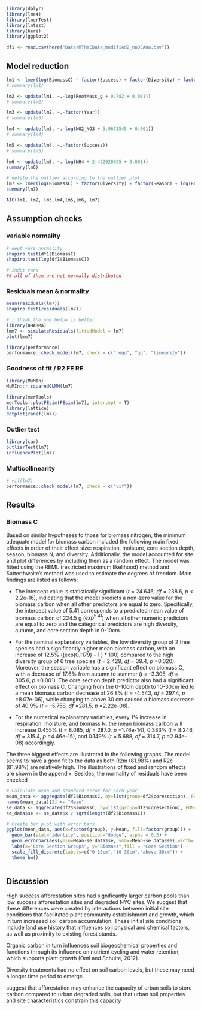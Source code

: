 ```r
library(dplyr)
library(lme4)
library(lmerTest)
library(lmtest)
library(here)
library(ggplot2)

df1 <- read.csv(here("Data/MTNYCData_modified2_noDEAna.csv"))
```

## Model reduction

```r
lm1 <- lmer(log(BiomassC) ~ factor(Success) + factor(Diversity) + factor(Season) + log(Respiration) + log(BiomassN + 6.53271102 + 0.001) + log(NO2_NO3 + 5.9671545 + 0.001) + log(NH4 + 2.422020695 + 0.001) + log(RootMass_g + 0.782 + 0.001) + log(Moisture_g) + factor(coresection) + factor(Year) + (1|Site/Plot), data = df1)
# summary(lm1)

lm2 <- update(lm1, ~.-log(RootMass_g + 0.782 + 0.001))
# summary(lm2)

lm3 <- update(lm2, ~.-factor(Year))
# summary(lm3)

lm4 <- update(lm3, ~.-log(NO2_NO3 + 5.9671545 + 0.001))
# summary(lm4)

lm5 <- update(lm4, ~.-factor(Success))
# summary(lm5)

lm6 <- update(lm5, ~.-log(NH4 + 2.422020695 + 0.001))
summary(lm6)

# delete the outlier according to the outlier plot
lm7 <- lmer(log(BiomassC) ~ factor(Diversity) + factor(Season) + log(Respiration) +  log(BiomassN + 4.79350047 + 0.001) + log(Moisture_g) + factor(coresection) +      (1 | Site/Plot), data = df2)
summary(lm7)

AIC(lm1, lm2, lm3,lm4,lm5,lm6, lm7)
```

## Assumption checks

### variable normality

```r
# dept vars normality
shapiro.test(df1$BiomassC)
shapiro.test(log(df1$BiomassC))

# indpt vars
## all of them are not normally distributed
```

### Residuals mean & normality

```r
mean(residuals(lm7))
shapiro.test(residuals(lm7))
```

```r
# i think the one below is better
library(DHARMa)
lmm7 <- simulateResiduals(fittedModel = lm7) 
plot(lmm7)

library(performance)
performance::check_model(lm7, check = c("reqq", "qq", "linearity"))
```

### Goodness of fit / R2 FE RE

```r
library(MuMIn)
MuMIn::r.squaredGLMM(lm7)

library(merTools)
merTools::plotFEsim(FEsim(lm7), intercept = T)
library(lattice)
dotplot(ranef(lm7))
```

### Outlier test

```r
library(car)
outlierTest(lm7)
influencePlot(lm7)
```

### Multicollinearity

```r
# vif(lm7)
performance::check_model(lm7, check = c("vif"))
```

## Results

### Biomass C

Based on similar hypotheses to those for biomass nitrogen, the minimum adequate model for biomass carbon included the following main fixed effects in order of their effect size: respiration, moisture, core section depth, season, biomass N, and diversity. Additionally, the model accounted for site and plot differences by including them as a random effect. The model was fitted using the REML (restricted maximum likelihood) method and Satterthwaite's method was used to estimate the degrees of freedom. Main findings are listed as follows:

-   The intercept value is statistically significant ($t$ = 24.646, $df$ = 238.6, $p$ \< 2.2e-16), indicating that the model predicts a non-zero value for the biomass carbon when all other predictors are equal to zero. Specifically, the intercept value of 5.41 corresponds to a predicted mean value of biomass carbon of 224.5 g ($exp^{5.41}$) when all other numeric predictors are equal to zero and the categorical predictors are high diversity, autumn, and core section depth in 0-10cm.

-   For the nominal explanatory variables, the low diversity group of 2 tree species had a significantly higher mean biomass carbon, with an increase of 12.5% ((exp(0.1179) - 1 ) \* 100) compared to the high diversity group of 6 tree species ($t$ = 2.429, $df$ = 39.4, $p$ =0.020). Moreover, the season variable has a significant effect on biomass C, with a decrease of 17.6% from autumn to summer ($t$ = -3.305, $df$ = 305.6, $p$ =0.001). The core section depth predictor also had a significant effect on biomass C. Changing from the 0-10cm depth to 10-30cm led to a mean biomass carbon decrease of 26.8% ($t$ = -4.543, $df$ = 297.4, $p$ =8.07e-06), while changing to above 30 cm caused a biomass decrease of 40.9% ($t$ = -5.758, $df$ =281.5, $p$ =2.22e-08).

-   For the numerical explanatory variables, every 1% increase in respiration, moisture, and biomass N, the mean biomass carbon will increase 0.455% ($t$ = 8.085, $df$ = 287.0, $p$ =1.76e-14), 0.383% ($t$ = 8.246, $df$ = 315.4, $p$ =4.46e-15), and 0.149% ($t$ = 5.688, $df$ = 314.7, $p$ =2.94e-08) accordingly.

The three biggest effects are illustrated in the following graphs. The model seems to have a good fit to the data as both R2m (81.98%) and R2c (81.98%) are relatively high. The illustrations of fixed and random effects are shown in the appendix. Besides, the normality of residuals have been checked

```r
# Calculate mean and standard error for each year
mean_data <- aggregate(df2$BiomassC, by=list(group=df2$coresection), FUN=mean)
names(mean_data)[2] <- "Mean"
se_data <- aggregate(df2$BiomassC, by=list(group=df2$coresection), FUN=sd)
se_data$se <- se_data$x / sqrt(length(df2$BiomassC))

# Create bar plot with error bars
ggplot(mean_data, aes(x=factor(group), y=Mean, fill=factor(group))) +
  geom_bar(stat="identity", position="dodge", alpha = 0.5) +
  geom_errorbar(aes(ymin=Mean-se_data$se, ymax=Mean+se_data$se),width=.2) +
  labs(x="Core Section Groups", y="Biomass",fill = "Core Section") +
  scale_fill_discrete(labels=c("0-10cm","10-30cm","above 30cm")) +
  theme_bw()
```

```r

```

## Discussion

High success afforestation sites had significantly larger carbon pools than low success afforestation sites and degraded NYC sites. We suggest that these differences were created by interactions between initial site conditions that facilitated plant community establishment and growth, which in turn increased soil carbon accumulation. These initial site conditions include land use history that influences soil physical and chemical factors, as well as proximity to existing forest stands.

Organic carbon in turn influences soil biogeochemical properties and functions through its influence on nutrient cycling and water retention, which supports plant growth (Ontl and Schulte, 2012).

Diversity treatments had no effect on soil carbon levels, but these may need a longer time period to emerge.

suggest that afforestation may enhance the capacity of urban soils to store carbon compared to urban degraded soils, but that urban soil properties and site characteristics constrain this capacity
